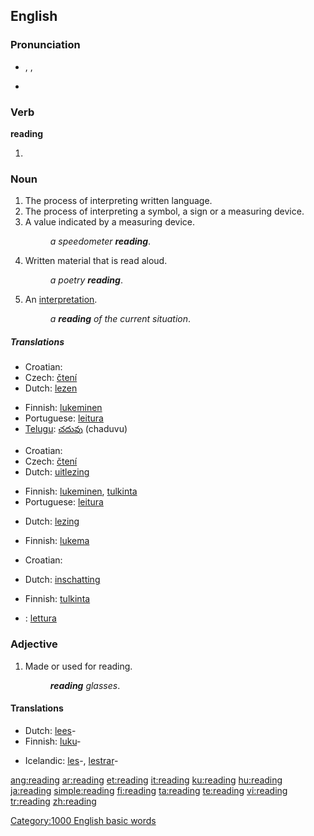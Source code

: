 {{wikipedia|reading (disambiguation)}}
{{also|Reading}}
==English==
{{rank|broke|waiting|political|774|reading|German|seven|notice}}

===Pronunciation===
* {{enPR|rēd'ĭng}}, {{IPA|/ˈriːdɪŋ/}}, {{SAMPA|/"ri:dIN/}}
* {{audio|en-us-reading.ogg|Audio (US)}}
*: {{rhymes|iːdɪŋ}}

===Verb===
'''reading'''

# {{present participle of|[[read]]}}

===Noun===
{{wikipedia}}
{{en-noun|s|-}}

# The process of interpreting written language.
# The process of interpreting a symbol, a sign or a measuring device.
# A value indicated by a measuring device.
#: ''a speedometer '''reading'''''.
# Written material that is read aloud.
#: ''a poetry '''reading'''''.
# An [[interpretation]].
#: ''a '''reading''' of the current situation''.

=====Translations=====
{{trans-top|the process of interpreting written language}}
* Croatian: {{t|hr|čitanje|alt=čìtānje|n}}
* Czech: [[čtení]] {{n}}
* Dutch: [[lezen]] {{n}}
{{trans-mid}}
* Finnish: [[lukeminen]]
* Portuguese: [[leitura]]
* [[Telugu]]: [[చదువు]] (chaduvu)
{{trans-bottom}}

{{trans-top|the process of interpreting a symbol}}
* Croatian: {{t|hr|čitanje|alt=čìtānje|n}}
* Czech: [[čtení]] {{n}}
* Dutch: [[uitlezing]] {{f}}
{{trans-mid}}
* Finnish: [[lukeminen]], [[tulkinta]]
* Portuguese: [[leitura]]
{{trans-bottom}}

{{trans-top|a value indicated by a measuring device}}
* Dutch: [[lezing]] {{f}}
{{trans-mid}}
* Finnish: [[lukema]]
{{trans-bottom}}

{{trans-top|written material that is read aloud}}
* Croatian: {{t|hr|čitanje|alt=čìtānje|n}}
{{trans-mid}}
* Dutch: [[inschatting]] {{f}}
{{trans-bottom}}

{{trans-top|an interpretation}}
* Finnish: [[tulkinta]]
{{trans-mid}}
{{trans-bottom}}

{{checktrans}}
* {{ttbc|Italian}}: [[lettura]] {{f}}

===Adjective===
{{en-adj|-}}

# Made or used for reading.
#: '''''reading''' glasses''.

====Translations====
{{trans-top|made or used for reading}}
* Dutch: [[lees]]-
* Finnish: [[luku]]-
{{trans-mid}}
* Icelandic: [[les]]-, [[lestrar]]-
{{trans-bottom}}

[[Category:1000 English basic words]]

[[ang:reading]]
[[ar:reading]]
[[et:reading]]
[[it:reading]]
[[ku:reading]]
[[hu:reading]]
[[ja:reading]]
[[simple:reading]]
[[fi:reading]]
[[ta:reading]]
[[te:reading]]
[[vi:reading]]
[[tr:reading]]
[[zh:reading]]